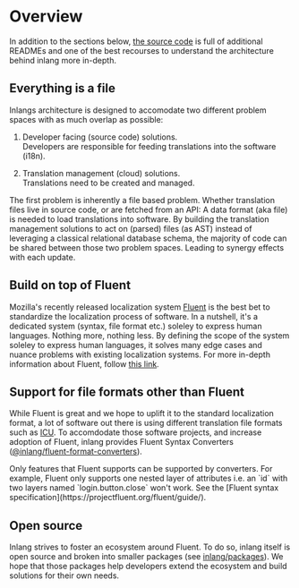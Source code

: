 
# Overview

In addition to the sections below, [the source code](https://github.com/inlang/inlang) is full of additional READMEs and
one of the best recourses to understand the architecture behind inlang more in-depth.

## Everything is a file

Inlangs architecture is designed to accomodate two different
problem spaces with as much overlap as possible:

1. Developer facing (source code) solutions.  
   Developers are responsible for feeding translations into the software (i18n).

2. Translation management (cloud) solutions.  
   Translations need to be created and managed.

The first problem is inherently a file based problem. Whether translation files live in source
code, or are fetched from an API: A data format (aka file) is needed to load translations into software.
By building the translation management solutions to act on (parsed) files (as AST) instead of
leveraging a classical relational database schema, the majority of code can be shared between
those two problem spaces. Leading to synergy effects with each update.

## Build on top of Fluent

Mozilla's recently released localization system [Fluent](https://projectfluent.org) is the best bet to standardize
the localization process of software. In a nutshell, it's a dedicated system (syntax, file format etc.)
soleley to express human languages. Nothing more, nothing less. By defining the scope of the system soleley
to express human languages, it solves many edge cases and nuance problems with existing localization systems.
For more in-depth information about Fluent, follow [this link](https://github.com/projectfluent/fluent/wiki/Fluent-and-ICU-MessageFormat).

## Support for file formats other than Fluent

While Fluent is great and we hope to uplift it to the standard localization format, a lot of software
out there is using different translation file formats such as [ICU](https://github.com/projectfluent/fluent/wiki/Fluent-and-ICU-MessageFormat).
To accomdodate those software projects, and increase adoption of Fluent, inlang provides Fluent Syntax
Converters ([@inlang/fluent-format-converters](https://github.com/inlang/inlang/tree/main/packages/fluent-format-converters)).

<Callout>
  Only features that Fluent supports can be supported by converters. For
  example, Fluent only supports one nested layer of attributes i.e. an `id` with
  two layers named `login.button.close` won't work. See the [Fluent syntax
  specification](https://projectfluent.org/fluent/guide/).
</Callout>

## Open source

Inlang strives to foster an ecosystem around Fluent. To do so, inlang itself is open source and broken into
smaller packages (see [inlang/packages](https://github.com/inlang/inlang/tree/main/packages)).
We hope that those packages help developers extend the ecosystem and build solutions for their own needs.
